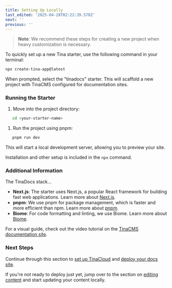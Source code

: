 ```yaml
---
title: Setting Up Locally
last_edited: '2025-04-28T02:22:39.578Z'
next: ''
previous: ''
---
```


> **Note**: We recommend these steps for creating a new project when heavy customization is necessary.

To quickly set up a new Tina starter, use the following command in your terminal:

```bash
npx create-tina-app@latest
```

When prompted, select the "tinadocs" starter. This will scaffold a new project with TinaCMS configured for documentation sites.

### Running the Starter

1. Move into the project directory:

```bash
   cd <your-starter-name>
```

1. Run the project using pnpm:

```bash
   pnpm run dev
```

This will start a local development server, allowing you to preview your site.

Installation and other setup is included in the `npx` command.

### Additional Information

The TinaDocs stack...

* **Next.js**: The starter uses Next.js, a popular React framework for building fast web applications. Learn more about [Next.js](https://nextjs.org/).
* **pnpm**: We use pnpm for package management, which is faster and more efficient than npm. Learn more about [pnpm](https://pnpm.io/).
* **Biome**: For code formatting and linting, we use Biome. Learn more about [Biome](https://biomejs.dev/).

For a visual guide, check out the video tutorial on the [TinaCMS documentation site](https://tina.io/docs/introduction/using-starter).

### Next Steps

Continue through this section to [set up TinaCloud](/docs/set-up/setting-up-tinacloud) and [deploy your docs site](/docs/set-up/deploying-your-docs).

If you're not ready to deploy just yet, jump over to the section on [editing content](/docs/customising/editing-content) and start updating your content locally.
